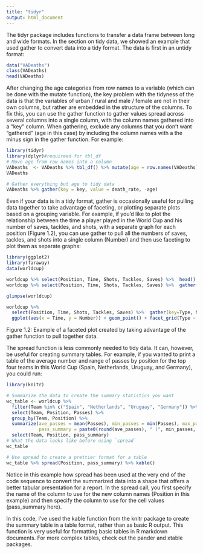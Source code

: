 ```yaml
---
title: "tidyr"
output: html_document
---
```


The tidyr package includes functions to transfer a data frame between long and wide formats. In the section on tidy data, we showed an example that used gather to convert data into a tidy format. The data is first in an untidy format:
```r
data("VADeaths")
class(VADeaths)
head(VADeaths)
```
After changing the age categories from row names to a variable (which can be done with the mutate function), the key problem with the tidyness of the data is that the variables of urban / rural and male / female are not in their own columns, but rather are embedded in the structure of the columns. To fix this, you can use the gather function to gather values spread across several columns into a single column, with the column names gathered into a “key” column. When gathering, exclude any columns that you don’t want “gathered” (age in this case) by including the column names with a the minus sign in the gather function. For example:
```r
library(tidyr)
library(dplyr)#requireed for tbl_df
# Move age from row names into a column
VADeaths  <- VADeaths %>% tbl_df() %>% mutate(age = row.names(VADeaths)) 
VADeaths

# Gather everything but age to tidy data
VADeaths %>% gather(key = key, value = death_rate, -age)
```

Even if your data is in a tidy format, gather is occasionally useful for pulling data together to take advantage of faceting, or plotting separate plots based on a grouping variable. For example, if you’d like to plot the relationship between the time a player played in the World Cup and his number of saves, tackles, and shots, with a separate graph for each position (Figure 1.2), you can use gather to pull all the numbers of saves, tackles, and shots into a single column (Number) and then use faceting to plot them as separate graphs:
```r
library(ggplot2)
library(faraway)
data(worldcup)

worldcup %>% select(Position, Time, Shots, Tackles, Saves) %>%  head()
worldcup %>% select(Position, Time, Shots, Tackles, Saves) %>%  gather(key=Type, Number, -Position, -Time) %>% head()

glimpse(worldcup)

worldcup %>%
  select(Position, Time, Shots, Tackles, Saves) %>%  gather(key=Type, Number, -Position, -Time) %>%
  ggplot(aes(x = Time, y = Number)) + geom_point() + facet_grid(Type ~ Position)
```

Figure 1.2: Example of a faceted plot created by taking advantage of the gather function to pull together data.

The spread function is less commonly needed to tidy data. It can, however, be useful for creating summary tables. For example, if you wanted to print a table of the average number and range of passes by position for the top four teams in this World Cup (Spain, Netherlands, Uruguay, and Germany), you could run:
```r
library(knitr)

# Summarize the data to create the summary statistics you want
wc_table <- worldcup %>% 
  filter(Team %in% c("Spain", "Netherlands", "Uruguay", "Germany")) %>%
  select(Team, Position, Passes) %>%
  group_by(Team, Position) %>%
  summarize(ave_passes = mean(Passes), min_passes = min(Passes), max_passes = max(Passes),
            pass_summary = paste0(round(ave_passes), " (", min_passes, ", ", max_passes, ")")) %>%
  select(Team, Position, pass_summary)
# What the data looks like before using `spread`
wc_table

# Use spread to create a prettier format for a table
wc_table %>% spread(Position, pass_summary) %>% kable()
```

Notice in this example how spread has been used at the very end of the code sequence to convert the summarized data into a shape that offers a better tabular presentation for a report. In the spread call, you first specify the name of the column to use for the new column names (Position in this example) and then specify the column to use for the cell values (pass_summary here).

In this code, I’ve used the kable function from the knitr package to create the summary table in a table format, rather than as basic R output. This function is very useful for formatting basic tables in R markdown documents. For more complex tables, check out the pander and xtable packages.


